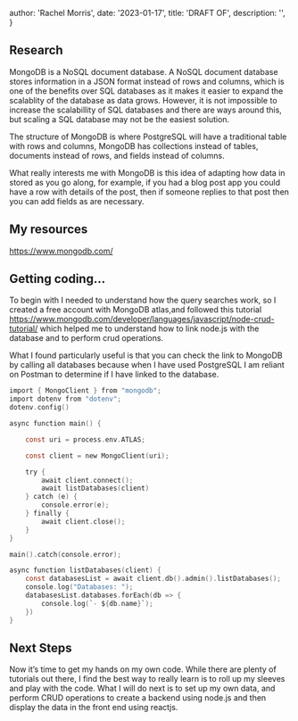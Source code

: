 

  author: 'Rachel Morris',
  date: '2023-01-17',
  title: 'DRAFT OF',
  description:
    '',
}



## Research

MongoDB is a NoSQL document database. A NoSQL document database stores information in a JSON format instead of rows and columns, which is one of the benefits over SQL databases
as it makes it easier to expand the scalablity of the database as data grows. However, it is not impossible to increase the scalabillity of SQL databases and there are ways around 
this, but scaling a SQL database may not be the easiest solution. 

The structure of MongoDB is where PostgreSQL will have a traditional table with rows and columns, MongoDB has collections instead of tables, documents instead of rows, 
and fields instead of columns.

What really interests me with MongoDB is this idea of adapting how data in stored as you go along, for example, if you had a blog post app you could 
have a row with details of the post, then if someone replies to that post then you can add fields as are necessary. 


## My resources

https://www.mongodb.com/


## Getting coding…

To begin with I needed to understand how the query searches work, so I created a free account with MongoDB atlas,and followed this 
tutorial  https://www.mongodb.com/developer/languages/javascript/node-crud-tutorial/ which helped me to understand how to link node.js with the database and to 
perform crud operations.

What I found particularly useful is that you can check the link to MongoDB by calling all databases because when I have used PostgreSQL I am reliant on Postman
to determine if I have linked to the database. 

```c
import { MongoClient } from "mongodb";
import dotenv from "dotenv";
dotenv.config()

async function main() {

    const uri = process.env.ATLAS;

    const client = new MongoClient(uri);

    try { 
        await client.connect();
        await listDatabases(client)
    } catch (e) {
        console.error(e);
    } finally {
        await client.close();
    }
}

main().catch(console.error);

async function listDatabases(client) {
    const databasesList = await client.db().admin().listDatabases();
    console.log("Databases: ");
    databasesList.databases.forEach(db => {
        console.log(`- ${db.name}`);
    })
}
```

## Next Steps

Now it’s time to get my hands on my own code. While there are plenty of tutorials out there, I find the best way to really learn is to roll 
up my sleeves and play with the code. What I will do next is to set up my own data, and perform CRUD operations to create a backend using 
node.js and then display the data in the front end using reactjs.

